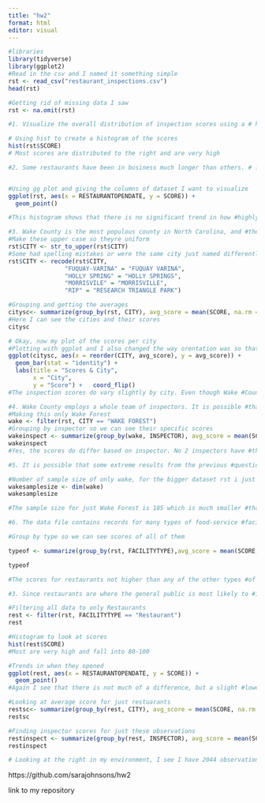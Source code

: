 ```yaml
---
title: "hw2"
format: html
editor: visual
---
```


```r
#libraries
library(tidyverse)
library(ggplot2)
#Read in the csv and I named it something simple
rst <- read_csv("restaurant_inspections.csv")
head(rst)
```

```r
#Getting rid of missing data I saw
rst <- na.omit(rst)
```

```r
#1. Visualize the overall distribution of inspection scores using a # histogram.

# Using hist to create a histogram of the scores
hist(rst$SCORE)
# Most scores are distributed to the right and are very high
```

```r
#2. Some restaurants have been in business much longer than others. # is there any trend in terms of how highly older vs. newer # restaurants score on their inspections?


#Using gg plot and giving the columns of dataset I want to visualize 
ggplot(rst, aes(x = RESTAURANTOPENDATE, y = SCORE)) +
  geom_point() 
```

```r
#This histogram shows that there is no significant trend in how #highly older vs. newer restuarant's score. The scores are very high #from the left to the right, but there is a slight difference as the #right, has some lower scores (one close to 0) & some estimatedly in #the 80s.
```

```r
#3. Wake County is the most populous county in North Carolina, and #there are many cities in it. Do the inspection scores vary by city? #Note that the city column contains some differently spelled city #names; make sure to clean those up so that there is only one #estimated value per city. The recode function that we used for #creating a weekend/weekday variable in the SFpark exercise will be #useful here, and you may also be interested in the str_to_upper #function. 
#Make these upper case so theyre uniform 
rst$CITY <- str_to_upper(rst$CITY)
#Some had spelling mistakes or were the same city just named differently so this fixes it 
rst$CITY <- recode(rst$CITY,
                "FUQUAY-VARINA" = "FUQUAY VARINA",
                "HOLLY SPRING" = "HOLLY SPRINGS",
                "MORRISVILE" = "MORRISVILLE",
                "RIP" = "RESEARCH TRIANGLE PARK")

#Grouping and getting the averages
citysc<- summarize(group_by(rst, CITY), avg_score = mean(SCORE, na.rm = TRUE))
#Here I can see the cities and their scores
citysc
```

```r
# Okay, now my plot of the scores per city
#Plotting with ggplot and I also changed the way orentation was so that I could see all the names clearly 
ggplot(citysc, aes(x = reorder(CITY, avg_score), y = avg_score)) +
  geom_bar(stat = "identity") +
  labs(title = "Scores & City",
       x = "City",
       y = "Score") +   coord_flip()
#The inspection scores do vary slightly by city. Even though Wake #County is the most populous city, it does not have the highest #inspection score.
```

```r
#4. Wake County employs a whole team of inspectors. It is possible #that some inspectors may be more thorough than others. Do #inspection scores vary by inspector? 
#Making this only Wake Forest 
wake <- filter(rst, CITY == "WAKE FOREST")
#Grouping by inspector so we can see their specific scores
wakeinspect <- summarize(group_by(wake, INSPECTOR), avg_score = mean(SCORE, na.rm = TRUE))
wakeinspect
#Yes, the scores do differ based on inspector. No 2 inspectors have #the same exact score given. They are very close in score except #Lisa McCoy who has the lowest.
```

```r
#5. It is possible that some extreme results from the previous #questions are due to small sample sizes in a particular city, for a #particular inspector, or in a particular time period. Look at the #sample sizes in each of your groups. Do you think this is an #explanation for the results you came to above?

#Number of sample size of only wake, for the bigger dataset rst i just looked to the right in Environment and saw the sample size  
wakesamplesize <- dim(wake)
wakesamplesize

#The sample size for just Wake Forest is 185 which is much smaller #than the original sample size of all the cities which was 3064 #after excluding NAs.
```

```r
#6. The data file contains records for many types of food-service #facility (e.g. restaurants, food trucks, etc.). Are the scores for #restaurants higher than other types of facility?

#Group by type so we can see scores of all of them

typeof <- summarize(group_by(rst, FACILITYTYPE),avg_score = mean(SCORE, na.rm = TRUE))

typeof

#The scores for restaurants not higher than any of the other types #of facilities, they are the lowest out of all the types. 
```

```r
#3. Since restaurants are where the general public is most likely to #interact with the food-service system, Wake County Public Health is #particularly interested in sanitation in restaurants. Repeat the #analyses above (1-5) for restaurants specifically.

#Filtering all data to only Restaurants
rest <- filter(rst, FACILITYTYPE == "Restaurant")
rest

#Histogram to look at scores
hist(rest$SCORE)
#Most are very high and fall into 80-100

#Trends in when they opened
ggplot(rest, aes(x = RESTAURANTOPENDATE, y = SCORE)) +
  geom_point() 
#Again I see that there is not much of a difference, but a slight #lower score towards right

#Looking at average score for just restuarants
restsc<- summarize(group_by(rest, CITY), avg_score = mean(SCORE, na.rm = TRUE))
restsc

#Finding inspector scores for just these observations
restinspect <- summarize(group_by(rest, INSPECTOR), avg_score = mean(SCORE, na.rm = TRUE))
restinspect

# Looking at the right in my environment, I see I have 2044 observations of 12 variables when before I had 3064 when I was looking at all typed. So this may effect study, although 2044 is still large.

```

https://github.com/sarajohnsons/hw2

link to my repository
